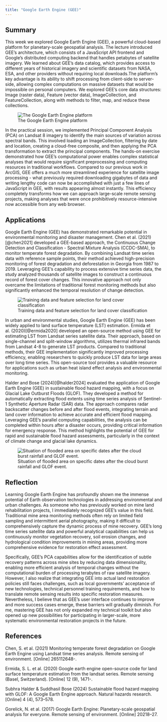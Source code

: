 ```yaml
---
title: "Google Earth Engine (GEE)"
---
```


## Summary

This week we explored Google Earth Engine (GEE), a powerful cloud-based platform for planetary-scale geospatial analysis. The lecture introduced GEE's architecture, which consists of a JavaScript API frontend and Google's distributed computing backend that handles petabytes of satellite imagery. We learned about GEE's data catalog, which provides access to different years of historical imagery and scientific datasets from NASA, ESA, and other providers without requiring local downloads.The platform's key advantage is its ability to shift processing from client-side to server-side, allowing complex computations on massive datasets that would be impossible on personal computers. We explored GEE's core data structures: Image (raster data), Feature (vector data), ImageCollection, and FeatureCollection, along with methods to filter, map, and reduce these collections.

![The Google Earth Engine platform](qimages/5.1.png){fig-align="center"}

In the practical session, we implemented Principal Component Analysis (PCA) on Landsat 8 imagery to identify the main sources of variation across spectral bands. This involved loading an ImageCollection, filtering by date and location, creating a cloud-free composite, and then applying the PCA transformation to extract the principal components. The hands-on exercise demonstrated how GEE's computational power enables complex statistical analyses that would require significant preprocessing and computing resources in traditional workflows. Compared to our previous work in ArcGIS, GEE offers a much more streamlined experience for satellite image processing - what previously required downloading gigabytes of data and writing lengthy code can now be accomplished with just a few lines of JavaScript in GEE, with results appearing almost instantly. This efficiency completely transforms how we can approach large-scale remote sensing projects, making analyses that were once prohibitively resource-intensive now accessible from any web browser.

## Applications

Google Earth Engine (GEE) has demonstrated remarkable potential in environmental monitoring and disaster management. Chen et al. (2021)[@chen2021] developed a GEE-based approach, the Continuous Change Detection and Classification - Spectral Mixture Analysis (CCDC-SMA), to monitor temperate forest degradation. By combining Landsat time series data with reference sample points, their method achieved high-precision monitoring of forest degradation and deforestation in Georgia from 1987 to 2019. Leveraging GEE's capability to process extensive time series data, the study analyzed thousands of satellite images to construct a continuous record of forest cover changes. This innovative approach not only overcame the limitations of traditional forest monitoring methods but also significantly enhanced the temporal resolution of change detection.

![Training data and feature selection for land cover classification](qimages/5.2.jpg){fig-align="center"}

In urban and environmental studies, Google Earth Engine (GEE) has been widely applied to land surface temperature (LST) estimation. Ermida et al. (2020)[@ermida2020] developed an open-source method using GEE for estimating LST from Landsat series satellite data. Their approach, based on single-channel and split-window algorithms, utilizes thermal infrared bands from Landsat 4-8 to generate LST products. Compared to traditional methods, their GEE implementation significantly improved processing efficiency, enabling researchers to quickly produce LST data for large areas over long time series. This open-source tool provides a valuable resource for applications such as urban heat island effect analysis and environmental monitoring.

Halder and Bose (2024)[@halder2024] evaluated the application of Google Earth Engine (GEE) in sustainable flood hazard mapping, with a focus on Glacial Lake Outburst Floods (GLOF). They developed a method for automatically extracting flood extents using time series analysis of Sentinel-1 Synthetic Aperture Radar (SAR) data. The approach compares radar backscatter changes before and after flood events, integrating terrain and land cover information to achieve accurate and efficient flood mapping. Leveraging GEE's parallel computing capabilities, the analysis can be completed within hours after a disaster occurs, providing critical information for emergency response. This method highlights the potential of GEE for rapid and sustainable flood hazard assessments, particularly in the context of climate change and glacial lake dynamics.

![Situation of flooded area on specific dates after the cloud burst rainfall and GLOF event.](qimages/5.3.jpg){fig-align="center"}

## Reflection

Learning Google Earth Engine has profoundly shown me the immense potential of Earth observation technologies in addressing environmental and urban challenges. As someone who has previously worked on mine land rehabilitation projects, I immediately recognized GEE's value in this field. Traditional mine area monitoring methods often rely on limited field sampling and intermittent aerial photography, making it difficult to comprehensively capture the dynamic process of mine recovery. GEE's long time series satellite data and powerful analytical capabilities can help us continuously monitor vegetation recovery, soil erosion changes, and hydrological condition improvements in mining areas, providing more comprehensive evidence for restoration effect assessment.

Specifically, GEE's PCA capabilities allow for the identification of subtle recovery patterns across mine sites by reducing data dimensionality, enabling more efficient analysis of temporal changes without the computational burden of processing terabytes of raw satellite imagery. However, I also realize that integrating GEE into actual land restoration policies still faces challenges, such as local governments' acceptance of new technologies, technical personnel training requirements, and how to translate remote sensing results into specific restoration measures. Nevertheless, I believe that as GEE's user interface continues to improve and more success cases emerge, these barriers will gradually diminish. For me, mastering GEE has not only expanded my technical toolkit but also opened up new possibilities for participating in larger-scale, more systematic environmental restoration projects in the future.

## References

Chen, S. et al. (2021) Monitoring temperate forest degradation on Google Earth Engine using Landsat time series analysis. Remote sensing of environment. \[Online\] 265112648-.

Ermida, S. L. et al. (2020) Google earth engine open-source code for land surface temperature estimation from the landsat series. Remote sensing (Basel, Switzerland). \[Online\] 12 (9), 1471-.

Subhra Halder & Suddhasil Bose (2024) Sustainable flood hazard mapping with GLOF: A Google Earth Engine approach. Natural hazards research. \[Online\] 4 (4), 573–578.

Gorelick, N. et al. (2017) Google Earth Engine: Planetary-scale geospatial analysis for everyone. Remote sensing of environment. \[Online\] 20218–27.

